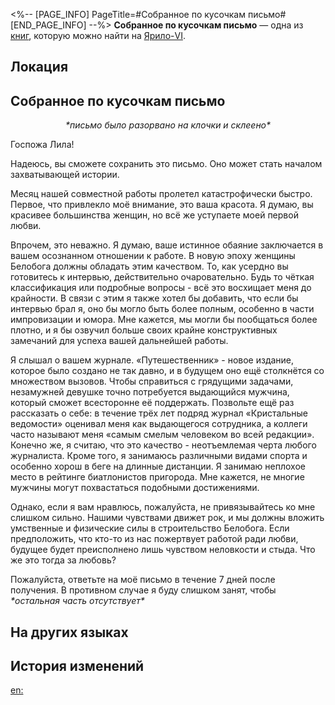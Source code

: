 <%-- [PAGE_INFO]
PageTitle=#Собранное по кусочкам письмо#
[END_PAGE_INFO] --%>
{{Дополнить}}
{{Книга Инфобокс
|id           = 024
|partIds      = 190132
|Название     = 
|Изображение  = Иконка Письмо.png
|Мир          = Ярило-VI
|Томов        = 1
|Автор        = <!--нужно добавить-->
|Описание     = Аккуратно склеенное письмо в попытке восстановить то, что уже не склеить...
|Том1         = {{tx}}
|Источник1    = {{tx|Отсутствует источник}}
|Персонажи    = 
|Фракции      = 
}}
'''Собранное по кусочкам письмо''' — одна из [[Книги|книг]], которую можно найти на [[Ярило-VI]].

==Локация==
{{Отметка карты|<!--название карты-->|<!--id отметки-->}}

==Собранное по кусочкам письмо==
<div align="center">''*письмо было разорвано на клочки и склеено*''</div>

Госпожа Лила!

Надеюсь, вы сможете сохранить это письмо. Оно может стать началом захватывающей истории.

Месяц нашей совместной работы пролетел катастрофически быстро. Первое, что привлекло моё внимание, это ваша красота. Я думаю, вы красивее большинства женщин, но всё же уступаете моей первой любви.

Впрочем, это неважно. Я думаю, ваше истинное обаяние заключается в вашем осознанном отношении к работе. В новую эпоху женщины Белобога должны обладать этим качеством. То, как усердно вы готовитесь к интервью, действительно очаровательно. Будь то чёткая классификация или подробные вопросы - всё это восхищает меня до крайности. В связи с этим я также хотел бы добавить, что если бы интервью брал я, оно бы могло быть более полным, особенно в части импровизации и юмора. Мне кажется, мы могли бы пообщаться более плотно, и я бы озвучил больше своих крайне конструктивных замечаний для успеха вашей дальнейшей работы.

Я слышал о вашем журнале. «Путешественник» - новое издание, которое было создано не так давно, и в будущем оно ещё столкнётся со множеством вызовов. Чтобы справиться с грядущими задачами, незамужней девушке точно потребуется выдающийся мужчина, который сможет всесторонне её поддержать. Позвольте ещё раз рассказать о себе: в течение трёх лет подряд журнал «Кристальные ведомости» оценивал меня как выдающегося сотрудника, а коллеги часто называют меня «самым смелым человеком во всей редакции». Конечно же, я считаю, что это качество - неотъемлемая черта любого журналиста. Кроме того, я занимаюсь различными видами спорта и особенно хорош в беге на длинные дистанции. Я занимаю неплохое место в рейтинге биатлонистов пригорода. Мне кажется, не многие мужчины могут похвастаться подобными достижениями.

Однако, если я вам нравлюсь, пожалуйста, не привязывайтесь ко мне слишком сильно. Нашими чувствами движет рок, и мы должны вложить умственные и физические силы в строительство Белобога. Если предположить, что кто-то из нас пожертвует работой ради любви, будущее будет преисполнено лишь чувством неловкости и стыда. Что же это тогда за любовь?

Пожалуйста, ответьте на моё письмо в течение 7 дней после получения. В противном случае я буду слишком занят, чтобы ''*остальная часть отсутствует*''

==На других языках==
{{На других языках
|en   = A Letter Pieced Together
|zhs  = 拼接而成的信件
|zht  = 拼接而成的信件
|ja   = 破片を組み合わせた手紙
|ko   = 이어 맞춰진 편지
|es   = Carta formada por varios pedazos
|fr   = Une lettre reconstituée
|ru   = Собранное по кусочкам письмо
|th   = จดหมายที่นำมาปะติดปะต่อเข้าด้วยกัน
|vi   = Thư Chắp Vá
|de   = Ein zusammengesetzter Brief
|id   = Surat yang Disatukan
|pt   = Uma Carta Reconstruída
}}

==История изменений==
{{История изменений|3.5}}

[[en:]]